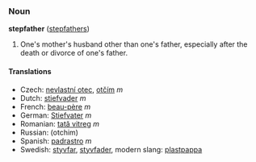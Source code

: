 ===Noun===
'''stepfather''' ([[stepfathers]])

#One's mother's husband other than one's father, especially after the death or divorce of one's father.

====Translations====
*Czech: [[nevlastní otec]], [[otčím]] ''m''
*Dutch: [[stiefvader]] ''m''
*French: [[beau-père]] ''m''
*German: [[Stiefvater]] ''m''
*Romanian: [[tată vitreg]] ''m''
*Russian: (otchim)
*Spanish: [[padrastro]] ''m''
*Swedish: [[styvfar]], [[styvfader]], modern slang: [[plastpappa]]